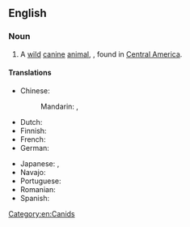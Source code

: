 {{also|bush-dog}}
==English==
{{wikipedia}}

===Noun===
{{en-noun}}

# A [[wild]] [[canine]] [[animal]], {{taxlink|Speothos venaticus|species}}, found in [[Central America]].

====Translations====
{{trans-top|a wild canine animal}}
* Chinese:
*: Mandarin: {{t|cmn|藪犬|sc=Hani}}, {{t|cmn|薮犬|tr=sǒuquǎn|sc=Hani}}
* Dutch: {{t|nl|boshond|m}}
* Finnish: {{t+|fi|pensaskoira}}
* French: {{t|fr|chien des buissons|m}}
* German: {{t|de|Waldhund|m}}
{{trans-mid}}
* Japanese: {{t+|ja|ヤブイヌ|tr=yabuinu|sc=Jpan}}, {{t+|ja|藪犬|tr=[[やぶいぬ]], [[yabuinu]]|sc=Jpan}}
* Navajo: {{t|nv|Shádiʼááhdę́ę́ʼ hodíłchʼil mąʼii}}
* Portuguese: {{t|pt|cachorro do mato|m}}
* Romanian: {{t|ro|câine de tufiș|m}}
* Spanish: {{t|es|perro de monte|m}}
{{trans-bottom}}

[[Category:en:Canids]]